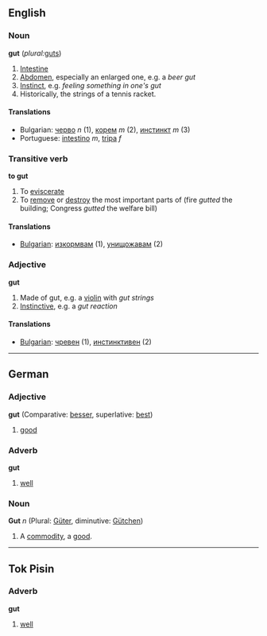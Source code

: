==English==
===Noun===
'''gut''' (''plural:''[[guts]])

# [[Intestine]]
# [[Abdomen]], especially an enlarged one, e.g. a ''beer gut''
# [[Instinct]], e.g. ''feeling something in one's gut''
# Historically, the strings of a tennis racket.

====Translations====
*Bulgarian: [[черво]] ''n'' (1), [[корем]] ''m'' (2), [[инстинкт]] ''m'' (3)
*Portuguese: [[intestino]] ''m'', [[tripa]] ''f''

===Transitive verb===
'''to gut'''

# To [[eviscerate]]
# To [[remove]] or [[destroy]] the most important parts of (fire ''gutted'' the building; Congress ''gutted'' the welfare bill)

====Translations====
* [[Bulgarian]]: [[изкормвам]] (1), [[унищожавам]] (2)

===Adjective===
'''gut'''

# Made of gut, e.g. a [[violin]] with ''gut strings''
# [[Instinctive]], e.g. a ''gut reaction''

====Translations====
* [[Bulgarian]]: [[чревен]] (1), [[инстинктивен]] (2)

----
==German==
===Adjective===
'''gut''' (Comparative: [[besser]], superlative: [[best]])

# [[good]]

===Adverb===
'''gut'''

# [[well]]

===Noun===
'''Gut''' ''n'' (Plural: [[Güter]], diminutive: [[Gütchen]])

#A [[commodity]], a [[good]].

----
==Tok Pisin==
===Adverb===
'''gut'''

# [[well]]